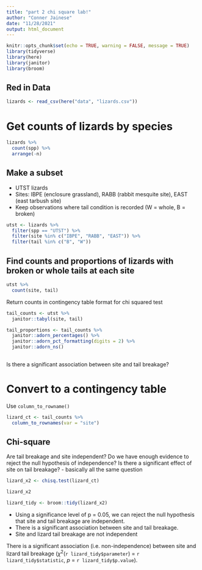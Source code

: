 ```yaml
---
title: "part 2 chi square lab!"
author: "Conner Jainese"
date: "11/28/2021"
output: html_document
---
```


```r
knitr::opts_chunk$set(echo = TRUE, warning = FALSE, message = TRUE)
library(tidyverse)
library(here)
library(janitor)
library(broom)
```

## Red in Data
```r
lizards <- read_csv(here("data", "lizards.csv"))
```

# Get counts of lizards by species

```r
lizards %>% 
  count(spp) %>% 
  arrange(-n)
```

## Make a subset

- UTST lizards
- Sites: IBPE (enclosure grassland), RABB (rabbit mesquite site), EAST (east tarbush site)
- Keep observations where tail condition is recorded (W = whole, B = broken)

```r
utst <- lizards %>% 
  filter(spp == "UTST") %>% 
  filter(site %in% c("IBPE", "RABB", "EAST")) %>% 
  filter(tail %in% c("B", "W"))

```

## Find counts and proportions of lizards with broken or whole tails at each site

```r
utst %>% 
  count(site, tail)

```

Return counts in contingency table format for chi squared test

```r
tail_counts <- utst %>% 
  janitor::tabyl(site, tail)

tail_proportions <- tail_counts %>% 
  janitor::adorn_percentages() %>% 
  janitor::adorn_pct_formatting(digits = 2) %>% 
  janitor::adorn_ns()
  

```

Is there a significant association between site and tail breakage?

# Convert to a contingency table 

Use `column_to_rowname()`

```r
lizard_ct <- tail_counts %>% 
  column_to_rownames(var = "site")
```

## Chi-square
Are tail breakage and site independent?
Do we have enough evidence to reject the null hypothesis of independence?
Is there a significant effect of site on tail breakage?
- basically all the same question

```r
lizard_x2 <- chisq.test(lizard_ct)

lizard_x2

lizard_tidy <- broom::tidy(lizard_x2)
```
- Using a significance level of p = 0.05, we can reject the null hypothesis that site and tail breakage are independent.
- There is a significant association between site and tail breakage. 
- Site and lizard tail breakage are not independent

There is a significant association (i.e. non-independence) between site and lizard tail breakage ($\chi$^2^(`r lizard_tidy$parameter`) = `r lizard_tidy$statistic`, *p* = `r lizard_tidy$p.value`).






